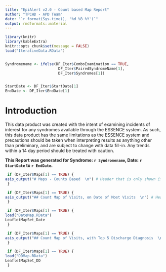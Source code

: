 ---
title: "EpiAlert v2.0 - Count based Map Report"
author: "TPCHD - APD Team"
date: "`r format(Sys.time(), '%d %B %Y')`"
output: rmdformats::material
---


```{r setup, include=FALSE}

library(knitr)
library(kableExtra)
knitr::opts_chunk$set(message = FALSE)
load("IterativeData.RData")


Syndromename <- ifelse(DF_Iter$ComboExamination == TRUE, 
                        DF_Iter$PairedSyndromeName[1], 
                        DF_Iter$Syndromes[1])


StartDate <- DF_Iter$StartDate[1] 
EndDate <- DF_Iter$EndDate[1]

```


Introduction
===========
This data product was created with the intent of examining incidents of interest for any syndromes available through the ESSENCE system. As such, this data product has the same limitations as the ESSENCE system and precautions should be taken when interpreting results as anything other than preliminary, and are subject to change with data fill-in. Any trends within a 14 day period should be treated with caution. 

**This Report was generated for Syndrome: `r Syndromename`, Date: `r StartDate` to `r EndDate`. **







```{r ,echo=FALSE}
 if (DF_Iter$Maps[1] == TRUE) {
asis_output("# Maps - Counts Based  \n") # Header that is only shown if print_option == TRUE
 }
```

```{r ,echo=FALSE}
 if (DF_Iter$Maps[1] == TRUE) {
asis_output("## Count Map of Visits, on Date of Most Visits  \n") # Header that is only shown if print_option == TRUE
 }
```

```{r ,echo=FALSE}
 if (DF_Iter$Maps[1] == TRUE) {
load("DateMap.RData")
LeafletMapSet_Date
 }
```

```{r ,echo=FALSE}
 if (DF_Iter$Maps[1] == TRUE) {
asis_output("## Count Map of Visits, with Top 5 Discharge Diagnosis  \n") # Header that is only shown if print_option == TRUE
 }
```

```{r ,echo=FALSE}
 if (DF_Iter$Maps[1] == TRUE) {
load("DDMap.RData")
LeafletMapSet_DD
 }
```






